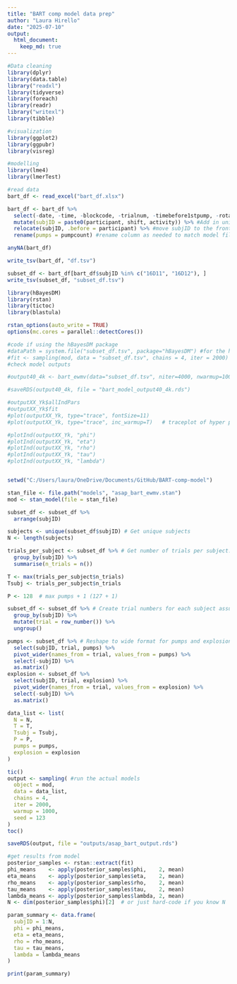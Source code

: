 ```yaml
---
title: "BART comp model data prep"
author: "Laura Hirello"
date: "2025-07-10"
output: 
  html_document: 
    keep_md: true
---
```


```r
#Data cleaning
library(dplyr) 
library(data.table)
library("readxl")
library(tidyverse)
library(foreach)
library(readr)
library("writexl")
library(tibble)

#visualization
library(ggplot2)
library(ggpubr)
library(visreg)

#modelling
library(lme4)
library(lmerTest)

#read data
bart_df <- read_excel("bart_df.xlsx")

bart_df <- bart_df %>%
  select(-date, -time, -blockcode, -trialnum, -timebefore1stpump, -rotation, -d_n, -totalearningsBART, -ballooncount,   -explosionpoint, -wantedpumps, -pumpresult) %>% #remove unneeded columns
  mutate(subjID = paste0(participant, shift, activity)) %>% #Add in unique subject x trial identifier
  relocate(subjID, .before = participant) %>% #move subjID to the front (personal preference)
  rename(pumps = pumpcount) #rename column as needed to match model files

anyNA(bart_df)

write_tsv(bart_df, "df.tsv")

subset_df <- bart_df[bart_df$subjID %in% c("16D11", "16D12"), ]
write_tsv(subset_df, "subset_df.tsv")

```



```r
library(hBayesDM)
library(rstan)
library(tictoc)
library(blastula)

rstan_options(auto_write = TRUE)
options(mc.cores = parallel::detectCores())

#code if using the hBayesDM package
#dataPath = system.file("subset_df.tsv", package="hBayesDM") #for the hBayesDM stan model without any changes
#fit <- sampling(mod, data = "subset_df.tsv", chains = 4, iter = 2000)
#check model outputs

#output40_4k <- bart_ewmv(data="subset_df.tsv", niter=4000, nwarmup=1000, nchain=4, ncore=4)

#saveRDS(output40_4k, file = "bart_model_output40_4k.rds")

#outputXX_Yk$allIndPars
#outputXX_Yk$fit
#plot(outputXX_Yk, type="trace", fontSize=11)
#plot(outputXX_Yk, type="trace", inc_warmup=T)   # traceplot of hyper parameters w/ warmup samples

#plotInd(outputXX_Yk, "phi")
#plotInd(outputXX_Yk, "eta")
#plotInd(outputXX_Yk, "rho")
#plotInd(outputXX_Yk, "tau")
#plotInd(outputXX_Yk, "lambda")


setwd("C:/Users/laura/OneDrive/Documents/GitHub/BART-comp-model")

stan_file <- file.path("models", "asap_bart_ewmv.stan")
mod <- stan_model(file = stan_file)

subset_df <- subset_df %>%
  arrange(subjID)

subjects <- unique(subset_df$subjID) # Get unique subjects
N <- length(subjects)

trials_per_subject <- subset_df %>% # Get number of trials per subject:
  group_by(subjID) %>%
  summarise(n_trials = n())

T <- max(trials_per_subject$n_trials)
Tsubj <- trials_per_subject$n_trials

P <- 128  # max pumps + 1 (127 + 1)

subset_df <- subset_df %>% # Create trial numbers for each subject assuming rows are ordered by trial within subjID
  group_by(subjID) %>%
  mutate(trial = row_number()) %>%
  ungroup()

pumps <- subset_df %>% # Reshape to wide format for pumps and explosion
  select(subjID, trial, pumps) %>%
  pivot_wider(names_from = trial, values_from = pumps) %>%
  select(-subjID) %>%
  as.matrix()
explosion <- subset_df %>%
  select(subjID, trial, explosion) %>%
  pivot_wider(names_from = trial, values_from = explosion) %>%
  select(-subjID) %>%
  as.matrix()

data_list <- list(
  N = N,
  T = T,
  Tsubj = Tsubj,
  P = P,
  pumps = pumps,
  explosion = explosion
)

tic()
output <- sampling( #run the actual models
  object = mod,
  data = data_list,
  chains = 4,
  iter = 2000,
  warmup = 1000,
  seed = 123
)
toc()

saveRDS(output, file = "outputs/asap_bart_output.rds")

#get results from model
posterior_samples <- rstan::extract(fit)
phi_means    <- apply(posterior_samples$phi,    2, mean)
eta_means    <- apply(posterior_samples$eta,    2, mean)
rho_means    <- apply(posterior_samples$rho,    2, mean)
tau_means    <- apply(posterior_samples$tau,    2, mean)
lambda_means <- apply(posterior_samples$lambda, 2, mean)
N <- dim(posterior_samples$phi)[2]  # or just hard-code if you know N

param_summary <- data.frame(
  subjID = 1:N,
  phi = phi_means,
  eta = eta_means,
  rho = rho_means,
  tau = tau_means,
  lambda = lambda_means
)

print(param_summary)


```

